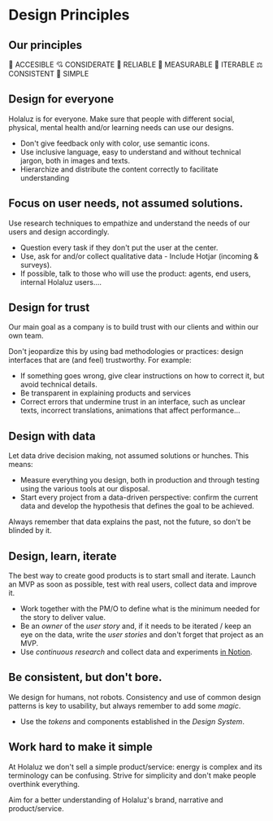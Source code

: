 
<Meta title="Introduction/Design Principles" />

# Design Principles

## Our principles

👥 ACCESIBLE 💘 CONSIDERATE 🤝 RELIABLE 📐 MEASURABLE 🔄 ITERABLE ⚖️ CONSISTENT 🧘 SIMPLE

## Design for everyone

Holaluz is for everyone. Make sure that people with different social, physical, mental health and/or learning needs can use our designs.

- Don't give feedback only with color, use semantic icons.
- Use inclusive language, easy to understand and without technical jargon, both in images and texts.
- Hierarchize and distribute the content correctly to facilitate understanding

## Focus on user needs, not assumed solutions.

Use research techniques to empathize and understand the needs of our users and design accordingly.

- Question every task if they don't put the user at the center.
- Use, ask for and/or collect qualitative data - Include Hotjar (incoming & surveys).
- If possible, talk to those who will use the product: agents, end users, internal Holaluz users....

## Design for trust

Our main goal as a company is to build trust with our clients and within our own team.

Don't jeopardize this by using bad methodologies or practices: design interfaces that are (and feel) trustworthy. For example:

- If something goes wrong, give clear instructions on how to correct it, but avoid technical details.
- Be transparent in explaining products and services
- Correct errors that undermine trust in an interface, such as unclear texts, incorrect translations, animations that affect performance...

## Design with data

Let data drive decision making, not assumed solutions or hunches. This means:

- Measure everything you design, both in production and through testing using the various tools at our disposal.
- Start every project from a data-driven perspective: confirm the current data and develop the hypothesis that defines the goal to be achieved.

Always remember that data explains the past, not the future, so don't be blinded by it.

## Design, learn, iterate

The best way to create good products is to start small and iterate. Launch an MVP as soon as possible, test with real users, collect data and improve it.

- Work together with the PM/O to define what is the minimum needed for the story to deliver value.
- Be an *owner* of the *user story* and, if it needs to be iterated / keep an eye on the data, write the *user stories* and don't forget that project as an MVP.
- Use *continuous research* and collect data and experiments [in Notion](https://www.notion.so/holaluz/Product-Design-9d76023b9dcf408ea2bed85e34598dc8?p=8fcf3711c19143018df4a892e4b90aea).

## Be consistent, but don't bore.

We design for humans, not robots. Consistency and use of common design patterns is key to usability, but always remember to add some *magic*.

- Use the *tokens* and components established in the *Design System*.

## Work hard to make it simple

At Holaluz we don't sell a simple product/service: energy is complex and its terminology can be confusing. Strive for simplicity and don't make people overthink everything.

Aim for a better understanding of Holaluz's brand, narrative and product/service.
